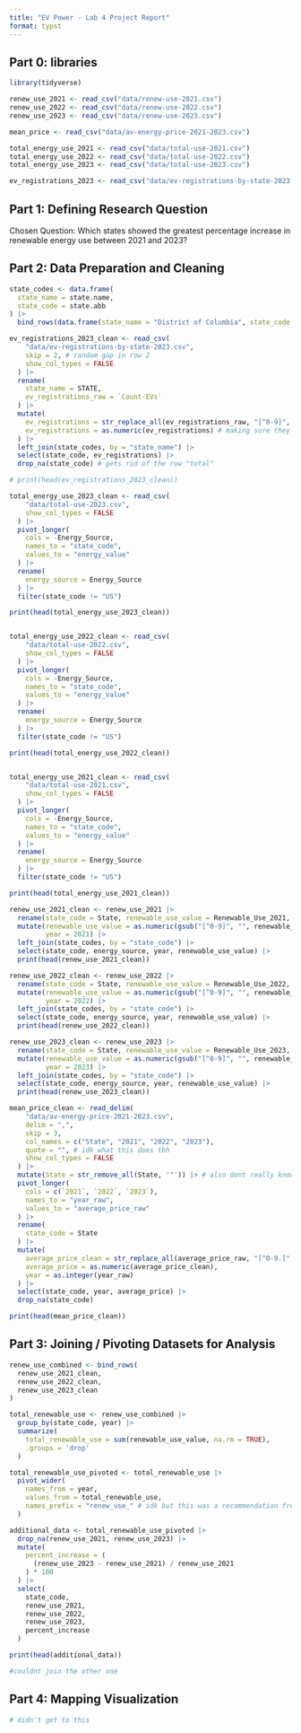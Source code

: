 ```yaml
---
title: "EV Power - Lab 4 Project Report"
format: typst
---
```


## **Part 0: libraries**

```r
library(tidyverse)

renew_use_2021 <- read_csv("data/renew-use-2021.csv")
renew_use_2022 <- read_csv("data/renew-use-2022.csv")
renew_use_2023 <- read_csv("data/renew-use-2023.csv")

mean_price <- read_csv("data/av-energy-price-2021-2023.csv")

total_energy_use_2021 <- read_csv("data/total-use-2021.csv")
total_energy_use_2022 <- read_csv("data/total-use-2022.csv")
total_energy_use_2023 <- read_csv("data/total-use-2023.csv")

ev_registrations_2023 <- read_csv("data/ev-registrations-by-state-2023.csv")
```

## **Part 1:** **Defining Research Question**

Chosen Question: Which states showed the greatest percentage increase in renewable energy use between 2021 and 2023?

## **Part 2: Data Preparation and Cleaning**

```r
state_codes <- data.frame(
  state_name = state.name,
  state_code = state.abb
) |>
  bind_rows(data.frame(state_name = "District of Columbia", state_code = "DC"))

ev_registrations_2023_clean <- read_csv(
    "data/ev-registrations-by-state-2023.csv", 
    skip = 2, # random gap in row 2
    show_col_types = FALSE
  ) |>
  rename(
    state_name = STATE,
    ev_registrations_raw = `Count-EVs`
  ) |>
  mutate(
    ev_registrations = str_replace_all(ev_registrations_raw, "[^0-9]", ""), # only keeping digits
    ev_registrations = as.numeric(ev_registrations) # making sure they are actually numbers
  ) |>
  left_join(state_codes, by = "state_name") |>
  select(state_code, ev_registrations) |>
  drop_na(state_code) # gets rid of the row "total"

# print(head(ev_registrations_2023_clean))
```

```r
total_energy_use_2023_clean <- read_csv(
    "data/total-use-2023.csv",
    show_col_types = FALSE
  ) |>
  pivot_longer(
    cols = -Energy_Source,
    names_to = "state_code",
    values_to = "energy_value"
  ) |>
  rename(
    energy_source = Energy_Source
  ) |>
  filter(state_code != "US")

print(head(total_energy_use_2023_clean))


total_energy_use_2022_clean <- read_csv(
    "data/total-use-2022.csv",
    show_col_types = FALSE
  ) |>
  pivot_longer(
    cols = -Energy_Source,
    names_to = "state_code",
    values_to = "energy_value"
  ) |>
  rename(
    energy_source = Energy_Source
  ) |>
  filter(state_code != "US")

print(head(total_energy_use_2022_clean))


total_energy_use_2021_clean <- read_csv(
    "data/total-use-2021.csv",
    show_col_types = FALSE
  ) |>
  pivot_longer(
    cols = -Energy_Source,
    names_to = "state_code",
    values_to = "energy_value"
  ) |>
  rename(
    energy_source = Energy_Source
  ) |>
  filter(state_code != "US")

print(head(total_energy_use_2021_clean))
```

```r
renew_use_2021_clean <- renew_use_2021 |>
  rename(state_code = State, renewable_use_value = Renewable_Use_2021, energy_source = Energy_Source) |>
  mutate(renewable_use_value = as.numeric(gsub("[^0-9]", "", renewable_use_value)),
         year = 2021) |>
  left_join(state_codes, by = "state_code") |>
  select(state_code, energy_source, year, renewable_use_value) |>
  print(head(renew_use_2021_clean))

renew_use_2022_clean <- renew_use_2022 |>
  rename(state_code = State, renewable_use_value = Renewable_Use_2022, energy_source = Energy_Source) |>
  mutate(renewable_use_value = as.numeric(gsub("[^0-9]", "", renewable_use_value)),
         year = 2022) |>
  left_join(state_codes, by = "state_code") |>
  select(state_code, energy_source, year, renewable_use_value) |>
  print(head(renew_use_2022_clean))

renew_use_2023_clean <- renew_use_2023 |>
  rename(state_code = State, renewable_use_value = Renewable_Use_2023, energy_source = Energy_Source) |>
  mutate(renewable_use_value = as.numeric(gsub("[^0-9]", "", renewable_use_value)),
         year = 2023) |>
  left_join(state_codes, by = "state_code") |>
  select(state_code, energy_source, year, renewable_use_value) |>
  print(head(renew_use_2023_clean))
```

```r
mean_price_clean <- read_delim(
    "data/av-energy-price-2021-2023.csv", 
    delim = ",",
    skip = 3,
    col_names = c("State", "2021", "2022", "2023"),
    quote = "", # idk what this does tbh
    show_col_types = FALSE
  ) |>
  mutate(State = str_remove_all(State, '"')) |> # also dont really know what this does
  pivot_longer(
    cols = c(`2021`, `2022`, `2023`),
    names_to = "year_raw",
    values_to = "average_price_raw"
  ) |>
  rename(
    state_code = State
  ) |>
  mutate(
    average_price_clean = str_replace_all(average_price_raw, "[^0-9.]", ""),
    average_price = as.numeric(average_price_clean),
    year = as.integer(year_raw)
  ) |>
  select(state_code, year, average_price) |>
  drop_na(state_code)

print(head(mean_price_clean))
```

## **Part 3: Joining / Pivoting Datasets for Analysis**

```r
renew_use_combined <- bind_rows(
  renew_use_2021_clean,
  renew_use_2022_clean,
  renew_use_2023_clean
)

total_renewable_use <- renew_use_combined |>
  group_by(state_code, year) |>
  summarize(
    total_renewable_use = sum(renewable_use_value, na.rm = TRUE),
    .groups = 'drop'
  )

total_renewable_use_pivoted <- total_renewable_use |>
  pivot_wider(
    names_from = year,
    values_from = total_renewable_use,
    names_prefix = "renew_use_" # idk but this was a recommendation from Gemini
  )

additional_data <- total_renewable_use_pivoted |>
  drop_na(renew_use_2021, renew_use_2023) |>
  mutate(
    percent_increase = (
      (renew_use_2023 - renew_use_2021) / renew_use_2021
    ) * 100
  ) |>
  select(
    state_code,
    renew_use_2021,
    renew_use_2022,
    renew_use_2023,
    percent_increase
  )

print(head(additional_data))
```

```r
#couldnt join the other one
```

## **Part 4: Mapping Visualization**

```r
# didn't get to this
```